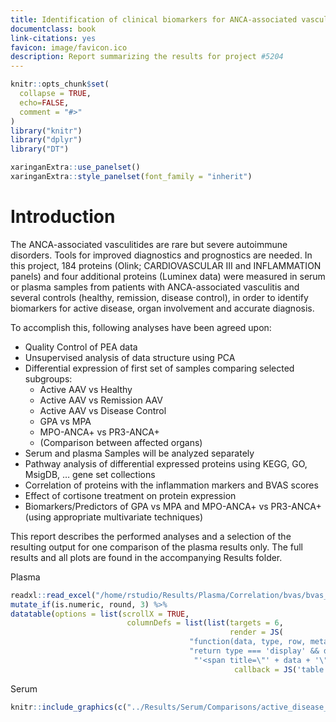 ```yaml
---
title: Identification of clinical biomarkers for ANCA-associated vasculitis (#5204)
documentclass: book
link-citations: yes
favicon: image/favicon.ico
description: Report summarizing the results for project #5204
---
```


```r
knitr::opts_chunk$set(
  collapse = TRUE,
  echo=FALSE,
  comment = "#>"
)
library("knitr")
library("dplyr")
library("DT")
```

```r
xaringanExtra::use_panelset()
xaringanExtra::style_panelset(font_family = "inherit")
```

# Introduction

The ANCA-associated vasculitides are rare but severe autoimmune disorders.
Tools for improved diagnostics and prognostics are needed. In this project, 184
proteins (Olink; CARDIOVASCULAR III and INFLAMMATION panels) and four
additional proteins (Luminex data) were measured in serum or plasma samples
from patients with ANCA-associated vasculitis and several controls (healthy,
remission, disease control), in order to identify biomarkers for active
disease, organ involvement and accurate diagnosis.

To accomplish this, following analyses have been agreed upon:

* Quality Control of PEA data
* Unsupervised analysis of data structure using PCA
* Differential expression of first set of samples comparing selected subgroups:
  - Active AAV vs Healthy
  - Active AAV vs Remission AAV
  - Active AAV vs Disease Control
  - GPA vs MPA
  - MPO-ANCA+ vs PR3-ANCA+
  - (Comparison between affected organs)
* Serum and plasma Samples will be analyzed separately
* Pathway analysis of differential expressed proteins using KEGG, GO, MsigDB, ... gene set collections
* Correlation of proteins with the inflammation markers and BVAS scores
* Effect of cortisone treatment on protein expression
* Biomarkers/Predictors of GPA vs MPA and MPO-ANCA+ vs PR3-ANCA+ (using appropriate multivariate techniques)

:::note
This report describes the performed analyses and a selection of the resulting
output for one comparison of the plasma results only. The full results and all plots are found in the accompanying Results folder.
:::


::::: {.panelset}

::: {.panel}
[Plasma]{.panel-name}

```r
readxl::read_excel("/home/rstudio/Results/Plasma/Correlation/bvas/bvas_pearson_correlation.xlsx") %>% 
mutate_if(is.numeric, round, 3) %>%
datatable(options = list(scrollX = TRUE,
                          columnDefs = list(list(targets = 6,
                                                 render = JS(
                                        "function(data, type, row, meta) {",
                                        "return type === 'display' && data.length > 6 ?",
                                         "'<span title=\"' + data + '\">' + data.substr(0, 6) + '...</span>' : data;","}")))), 
                                                  callback = JS('table.page(3).draw(false);'))
```
:::

::: {.panel}
[Serum]{.panel-name}

```r
knitr::include_graphics(c("../Results/Serum/Comparisons/active_disease_vs_healthy_controls/Univariate/GSEA/active_disease_vs_healthy_controls_barplot.png"))
```
:::

:::::
